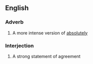 ==English==
===Adverb===
{{en-adv}}
# {{context|slang|vulgar}} A more intense version of [[absolutely]]

===Interjection===
{{en-interjection}}
# {{context|slang|vulgar}} A strong statement of agreement